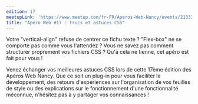 ```yaml
---
edition: 17
meetupLink: 'https://www.meetup.com/fr-FR/Aperos-Web-Nancy/events/213339032/'
title: "Apéro Web #17 : trucs et astuces CSS"
---
```


Votre "vertical-align" refuse de centrer ce fichu texte ? "Flex-box" ne se comporte pas comme vous l'attendez ? Vous ne savez pas comment structurer proprement vos fichiers CSS ? Qu'à cela ne tienne, cet apéro est fait pour vous !

Venez échanger vos meilleures astuces CSS lors de cette 17ème édition des Apéros Web Nancy. Que ce soit un plug-in pour vous faciliter le développement, des retours d'expériences sur l'organisation de vos feuilles de style ou des explications sur le fonctionnement d'une fonctionnalité méconnue, n'hésitez pas à y partager vos connaissances !